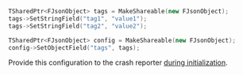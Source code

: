 ```cpp
TSharedPtr<FJsonObject> tags = MakeShareable(new FJsonObject);
tags->SetStringField("tag1", "value1");
tags->SetStringField("tag2", "value2");

TSharedPtr<FJsonObject> config = MakeShareable(new FJsonObject);
config->SetObjectField("tags", tags);
```

Provide this configuration to the crash reporter [during initialization](/platforms/unreal/setup-crashreport/#configure-attributes).
